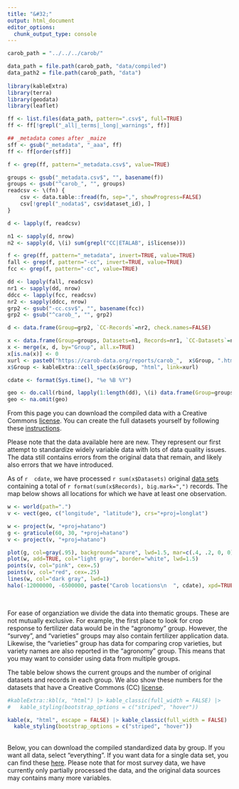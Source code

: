 ```yaml
---
title: "&#32;"
output: html_document
editor_options: 
  chunk_output_type: console
---
```


```r
carob_path = "../../../carob/"

data_path = file.path(carob_path, "data/compiled")
data_path2 = file.path(carob_path, "data")
  
library(kableExtra)
library(terra)
library(geodata)
library(leaflet)

ff <- list.files(data_path, pattern=".csv$", full=TRUE)
ff <- ff[!grepl("_all|_terms|_long|_warnings", ff)]

## _metadata comes after _maize
sff <- gsub("_metadata", "_aaa", ff)
ff <- ff[order(sff)]

f <- grep(ff, pattern="_metadata.csv$", value=TRUE)

groups <- gsub("_metadata.csv$", "", basename(f))
groups <- gsub("^carob_", "", groups)
readcsv <- \(fn) {
	csv <- data.table::fread(fn, sep=",", showProgress=FALSE)
	csv[!grepl("_nodata$", csv$dataset_id), ]
}

d <- lapply(f, readcsv)

n1 <- sapply(d, nrow)
n2 <- sapply(d, \(i) sum(grepl("CC|ETALAB", i$license)))

f <- grep(ff, pattern="_metadata", invert=TRUE, value=TRUE)
fall <- grep(f, pattern="-cc", invert=TRUE, value=TRUE)
fcc <- grep(f, pattern="-cc", value=TRUE)

dd <- lapply(fall, readcsv)
nr1 <- sapply(dd, nrow)
ddcc <- lapply(fcc, readcsv)
nr2 <- sapply(ddcc, nrow)
grp2 <- gsub("-cc.csv$", "", basename(fcc))
grp2 <- gsub("^carob_", "", grp2)

d <- data.frame(Group=grp2, `CC-Records`=nr2, check.names=FALSE)

x <- data.frame(Group=groups, Datasets=n1, Records=nr1, `CC-Datasets`=n2, check.names=FALSE)
x <- merge(x, d, by="Group", all.x=TRUE)
x[is.na(x)] <- 0
xurl <- paste0("https://carob-data.org/reports/carob_",  x$Group, ".html")
x$Group <- kableExtra::cell_spec(x$Group, "html", link=xurl)

cdate <- format(Sys.time(), "%e %B %Y")

geo <- do.call(rbind, lapply(1:length(dd), \(i) data.frame(Group=groups[i], dd[[i]][, c("country", "longitude", "latitude")]))) |> unique()
geo <- na.omit(geo)

```

From this page you can download the compiled data with a Creative Commons [license](licenses.html). You can create the full datasets yourself by following these [instructions](../compile.html). 

Please note that the data available here are new. They represent our first attempt to standardize widely variable data with lots of data quality issues. The data still contains errors from the original data that remain, and likely also errors that we have introduced. 

As of `r  cdate`, we have processed `r sum(x$Datasets)` original [data sets](done.html) containing a total of `r format(sum(x$Records), big.mark=",")` records. The map below shows all locations for which we have at least one observation.

```r
w <- world(path=".")
v <- vect(geo, c("longitude", "latitude"), crs="+proj=longlat")

w <- project(w, "+proj=hatano")
g <- graticule(60, 30, "+proj=hatano")
v <- project(v, "+proj=hatano")

plot(g, col=gray(.95), background="azure", lwd=1.5, mar=c(.4, .2, 0, 0), lab.cex=.4)
plot(w, add=TRUE, col="light gray", border="white", lwd=1.5)
points(v, col="pink", cex=.5)
points(v, col="red", cex=.25)
lines(w, col="dark gray", lwd=1)
halo(-12000000, -6500000, paste("Carob locations\n  ", cdate), xpd=TRUE, cex=.6)
``` 

<br>

For ease of organziation we divide the data into thematic groups. These are not mutually exclusive. For example, the first place to look for crop response to fertilizer data would be in the "agronomy" group. However, the "survey", and "varieties" groups may also contain fertilizer application data. Likewise, the "varieties" group has data for comparing crop varieties, but variety names are also reported in the "agronomy" group. This means that you may want to consider using data from multiple groups. 

The table below shows the current groups and the number of original datasets and records in each group. We also show these numbers for the datasets that have a Creative Commons (CC) [license](licenses.html). 

```r
#kableExtra::kbl(x, "html") |> kable_classic(full_width = FALSE) |>
#   kable_styling(bootstrap_options = c("striped", "hover"))

kable(x, "html", escape = FALSE) |> kable_classic(full_width = FALSE) |>
  kable_styling(bootstrap_options = c("striped", "hover")) 
```
</br>
Below, you can download the compiled standardized data by group. If you want all data, select "everything". If you want data for a single data set, you can find these [here](done.html). Please note that for most survey data, we have currently only partially processed the data, and the original data sources may contains many more variables.
</br>
